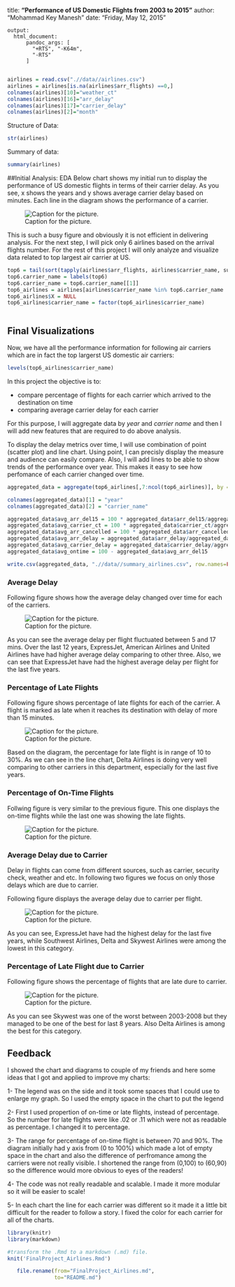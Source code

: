 
title: **"Performance of US Domestic Flights from 2003 to 2015"**
author: "Mohammad Key Manesh"
date: "Friday, May 12, 2015"

```{ include=FALSE}
output: 
  html_document:
      pandoc_args: [
        "+RTS", "-K64m",
        "-RTS"
      ]


```


```r
airlines = read.csv(".//data//airlines.csv")
airlines = airlines[is.na(airlines$arr_flights) ==0,]
colnames(airlines)[10]="weather_ct"
colnames(airlines)[16]="arr_delay"
colnames(airlines)[17]="carrier_delay"
colnames(airlines)[2]="month"

```

Structure of Data:
```r
str(airlines)


```


Summary of data:
```r
summary(airlines)

```

##Initial Analysis: EDA
Below chart shows my initial run to display the performance of US domestic flights in terms of their carrier delay. As you see, x shows the years and y shows average carrier delay based on minutes. Each line in the diagram shows the performance of a carrier. 

![Caption for the picture.](https://raw.githubusercontent.com/keymanesh/Udacity--Data-Visualization/master/img/AllFlightsDelay.JPG)

This is such a busy figure and obviously it is not efficient in delivering analysis. For the next step, I will pick only 6 airlines based on the arrival flights number. For the rest of this project I will only analyze and visualize data related to top largest air carrier at US.

```r
top6 = tail(sort(tapply(airlines$arr_flights, airlines$carrier_name, sum)))
top6.carrier_name = labels(top6)
top6.carrier_name = top6.carrier_name[[1]]
top6_airlines = airlines[airlines$carrier_name %in% top6.carrier_name  ,]
top6_airlines$X = NULL
top6_airlines$carrier_name = factor(top6_airlines$carrier_name)



```

## Final Visualizations
Now, we have all the performance information for following air carriers which are in fact the top largerst US domestic air carriers:

```r
levels(top6_airlines$carrier_name)

```

In this project the objective is to:

* compare percentage of flights for each carrier which arrived to the destination on time
* comparing average carrier delay for each carrier


For this purpose, I will aggregate data by *year* and *carrier name* and then I will add new features that are required to do above analysis.

To display the delay metrics over time, I will use combination of point (scatter plot) and line chart. Using point, I can precisly display the measure and audience can easily compare. Also, I will add lines to be able to show trends of the performance over year. This makes it easy to see how perfomance of each carrier changed over time. 


```r
aggregated_data = aggregate(top6_airlines[,7:ncol(top6_airlines)], by = list(top6_airlines$year,top6_airlines$carrier_name), FUN=sum, na.rm=TRUE)

colnames(aggregated_data)[1] = "year"
colnames(aggregated_data)[2] = "carrier_name"

aggregated_data$avg_arr_del15 = 100 * aggregated_data$arr_del15/aggregated_data$arr_flights
aggregated_data$avg_carrier_ct = 100 * aggregated_data$carrier_ct/aggregated_data$arr_flights
aggregated_data$avg_arr_cancelled = 100 * aggregated_data$arr_cancelled/aggregated_data$arr_flights
aggregated_data$avg_arr_delay = aggregated_data$arr_delay/aggregated_data$arr_flights
aggregated_data$avg_carrier_delay = aggregated_data$carrier_delay/aggregated_data$arr_flights
aggregated_data$avg_ontime = 100 - aggregated_data$avg_arr_del15

write.csv(aggregated_data, ".//data//summary_airlines.csv", row.names=FALSE)
```

### Average Delay

Following figure shows how the average delay changed over time for each of the carriers.

![Caption for the picture.](https://raw.githubusercontent.com/keymanesh/Udacity--Data-Visualization/master/img/Top6_DelayMin.JPG)

As you can see the average delay per flight fluctuated between 5 and 17 mins. Over the last 12 years, ExpressJet, American Airlines and United Airlines have had higher average delay comparing to other three. Also, we can see that ExpressJet have had the highest average delay per flight for the last five years.

### Percentage of Late Flights

Following figure shows percentage of late flights for each of the carrier. A flight is marked as late when it reaches its destination with delay of more than 15 minutes.

![Caption for the picture.](https://raw.githubusercontent.com/keymanesh/Udacity--Data-Visualization/master/img/Top6_DelayedPer.JPG)

Based on the diagram, the percentage for late flight is in range of 10 to 30%. As we can see in the line chart, Delta Airlines is doing very well comparing to other carriers in this department, especially for the last five years.

### Percentage of On-Time Flights

Follwing figure is very similar to the previous figure. This one displays the on-time flights while the last one was showing the late flights. 

![Caption for the picture.](https://raw.githubusercontent.com/keymanesh/Udacity--Data-Visualization/master/img/Top6_OnTimePer.JPG)

### Average Delay due to Carrier

Delay in flights can come from different sources, such as carrier, security check, weather and etc. In following two figures we focus on only those delays which are due to carrier.

Following figure displays the average delay due to carrier per flight.  

![Caption for the picture.](https://raw.githubusercontent.com/keymanesh/Udacity--Data-Visualization/master/img/Top6_CarrierDelayMin.JPG)

As you can see, ExpressJet have had the highest delay for the last five years, while Southwest Airlines, Delta and Skywest Airlines were among the lowest in this category.

### Percentage of Late Flight due to Carrier

Following figure shows the percentage of flights that are late dure to carrier. 

![Caption for the picture.](https://raw.githubusercontent.com/keymanesh/Udacity--Data-Visualization/master/img/Top6_DelayedCarrierPerc.JPG)

As you can see Skywest was one of the worst between 2003-2008 but they managed to be one of the best for last 8 years. Also Delta Airlines is among the best for this category.



## Feedback
I showed the chart and diagrams to couple of my friends and here some ideas that I got and applied to improve my charts:

1- The legend was on the side and it took some spaces that I could use to enlarge my graph. So I used the empty space in the chart to put the legend


2- First I used propertion of on-time or late flights, instead of percentage. So the number for late flights were like .02 or .11 which were not as readable as percentage. I changed it to percentage.

3- The range for percentage of on-time flight is between 70 and 90%. The diagram initially had y axis from (0 to 100%) which made a lot of empty space in the chart and also the difference of perfromance among the carriers were not really visible. I shortened the range from (0,100) to (60,90) so the difference would more obvious to eyes of the readers!

4- The code was not really readable and scalable. I made it more modular so it will be easier to scale!

5- In each chart the line for each carrier was different so it made it a little bit difficult for the reader to follow a story. I fixed the color for each carrier for all of the charts.

```r
library(knitr)
library(markdown)

#transform the .Rmd to a markdown (.md) file.
knit('FinalProject_Airlines.Rmd')

   file.rename(from="FinalProject_Airlines.md", 
               to="README.md")
```

